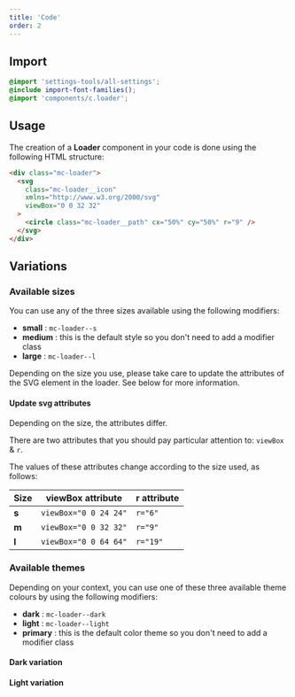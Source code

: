 ```yaml
---
title: 'Code'
order: 2
---
```


## Import

```scss
@import 'settings-tools/all-settings';
@include import-font-families();
@import 'components/c.loader';
```

## Usage

The creation of a **Loader** component in your code is done using the following HTML structure:

```html
<div class="mc-loader">
  <svg
    class="mc-loader__icon"
    xmlns="http://www.w3.org/2000/svg"
    viewBox="0 0 32 32"
  >
    <circle class="mc-loader__path" cx="50%" cy="50%" r="9" />
  </svg>
</div>
```

## Variations

### Available sizes

You can use any of the three sizes available using the following modifiers:

- **small** : `mc-loader--s`
- **medium** : this is the default style so you don't need to add a modifier class
- **large** : `mc-loader--l`

<Story id="loading-loader--sizes" />

<Highlight theme="warning">
  Depending on the size you use, please take care to update the attributes of
  the SVG element in the loader. See below for more information.
</Highlight>

#### Update svg attributes

Depending on the size, the attributes differ.

There are two attributes that you should pay particular attention to: `viewBox` & `r`.

The values of these attributes change according to the size used, as follows:

| Size  | **viewBox** attribute | **r** attribute |
| ----- | --------------------- | --------------- |
| **s** | `viewBox="0 0 24 24"` | `r="6"`         |
| **m** | `viewBox="0 0 32 32"` | `r="9"`         |
| **l** | `viewBox="0 0 64 64"` | `r="19"`        |

### Available themes

Depending on your context, you can use one of these three available theme colours by using the following modifiers:

- **dark** : `mc-loader--dark`
- **light** : `mc-loader--light`
- **primary** : this is the default color theme so you don't need to add a modifier class

#### Dark variation

<Story id="loading-loader--color-dark" />

#### Light variation

<Story id="loading-loader--color-light" />

